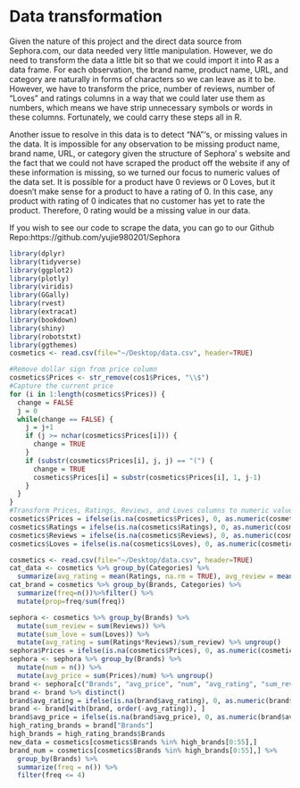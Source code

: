 # Data transformation
Given the nature of this project and the direct data source from Sephora.com, our data needed very little manipulation. However, we do need to transform the data a little bit so that we could import it into R as a data frame. For each observation, the brand name, product name, URL, and category are naturally in forms of characters so we can leave as it to be. However, we have to transform the price, number of reviews, number of "Loves" and ratings columns in a way that we could later use them as numbers, which means we have strip unnecessary symbols or words in these columns. Fortunately, we could carry these steps all in R. 

Another issue to resolve in this data is to detect "NA"'s, or missing values in the data. It is impossible for any observation to be missing product name, brand name, URL, or category given the structure of Sephora' s website and the fact that we could not have scraped the product off the website if any of these information is missing, so we turned our focus to numeric values of the data set. It is possible for a product have 0 reviews or 0 Loves, but it doesn't make sense for a product to have a rating of 0. In this case, any product with rating of 0 indicates that no customer has yet to rate the product. Therefore, 0 rating would be a missing value in our data. 

If you wish to see our code to scrape the data, you can go to our Github Repo:https://github.com/yujie980201/Sephora
```r
library(dplyr)
library(tidyverse)
library(ggplot2)
library(plotly)
library(viridis)
library(GGally)
library(rvest)
library(extracat)
library(bookdown)
library(shiny)
library(robotstxt)
library(ggthemes)
cosmetics <- read.csv(file="~/Desktop/data.csv", header=TRUE)
```
```r
#Remove dollar sign from price column
cosmetics$Prices <- str_remove(cos1$Prices, "\\$")
#Capture the current price
for (i in 1:length(cosmetics$Prices)) {
  change = FALSE
  j = 0
  while(change == FALSE) {
    j = j+1
    if (j >= nchar(cosmetics$Prices[i])) {
      change = TRUE
    }
    if (substr(cosmetics$Prices[i], j, j) == "(") {
      change = TRUE
      cosmetics$Prices[i] = substr(cosmetics$Prices[i], 1, j-1)
    }
  }
}
#Transform Prices, Ratings, Reviews, and Loves columns to numeric values
cosmetics$Prices = ifelse(is.na(cosmetics$Prices), 0, as.numeric(cosmetics$Prices))
cosmetics$Ratings = ifelse(is.na(cosmetics$Ratings), 0, as.numeric(cosmetics$Ratings))
cosmetics$Reviews = ifelse(is.na(cosmetics$Reviews), 0, as.numeric(cosmetics$Reviews))
cosmetics$Loves = ifelse(is.na(cosmetics$Loves), 0, as.numeric(cosmetics$Loves))
```

```r
cosmetics <- read.csv(file="~/Desktop/data.csv", header=TRUE)
cat_data <- cosmetics %>% group_by(Categories) %>%
  summarize(avg_rating = mean(Ratings, na.rm = TRUE), avg_review = mean(Reviews, na.rm = TRUE), avg_loves = mean(Loves, na.rm = TRUE),sum_review = sum(Reviews, na.rm=TRUE)) %>% ungroup()
cat_brand = cosmetics %>% group_by(Brands, Categories) %>%
  summarize(freq=n())%>%filter() %>%
  mutate(prop=freq/sum(freq))
```

```r
sephora <- cosmetics %>% group_by(Brands) %>%
  mutate(sum_review = sum(Reviews)) %>%
  mutate(sum_love = sum(Loves)) %>%
  mutate(avg_rating = sum(Ratings*Reviews)/sum_review) %>% ungroup()
sephora$Prices = ifelse(is.na(cosmetics$Prices), 0, as.numeric(cosmetics$Prices))
sephora <- sephora %>% group_by(Brands) %>%
  mutate(num = n()) %>%
  mutate(avg_price = sum(Prices)/num) %>% ungroup()
brand <- sephora[c("Brands", "avg_price", "num", "avg_rating", "sum_review", "sum_love")]
brand <- brand %>% distinct()
brand$avg_rating = ifelse(is.na(brand$avg_rating), 0, as.numeric(brand$avg_rating))
brand <- brand[with(brand, order(-avg_rating)), ]
brand$avg_price = ifelse(is.na(brand$avg_price), 0, as.numeric(brand$avg_price))
high_rating_brands = brand["Brands"]
high_brands = high_rating_brands$Brands
new_data = cosmetics[cosmetics$Brands %in% high_brands[0:55],]
brand_num = cosmetics[cosmetics$Brands %in% high_brands[0:55],] %>%
  group_by(Brands) %>% 
  summarize(freq = n()) %>% 
  filter(freq <= 4)
```


